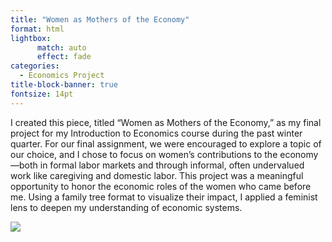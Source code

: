 ```yaml
---
title: "Women as Mothers of the Economy"
format: html
lightbox:
      match: auto
      effect: fade
categories:
  - Economics Project
title-block-banner: true
fontsize: 14pt
---
```


I created this piece, titled "Women as Mothers of the Economy," as my final project for my Introduction to Economics course during the past winter quarter. For our final assignment, we were encouraged to explore a topic of our choice, and I chose to focus on women’s contributions to the economy—both in formal labor markets and through informal, often undervalued work like caregiving and domestic labor. This project was a meaningful opportunity to honor the economic roles of the women who came before me. Using a family tree format to visualize their impact, I applied a feminist lens to deepen my understanding of economic systems.

![](media/Econ_women.jpg){.lightbox style="display: block; margin: auto;"}


